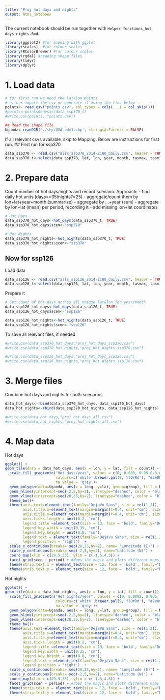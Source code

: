 ```yaml
---
title: "Proj hot days and nights"
output: html_notebook
---
```


The current notebook should be run together with `Helper functions_hot days nights.Rmd`.

```r
library(ggplot2) #for mapping with ggplot
library(scales)  #for colour scales
library(RColorBrewer) #for colour scales
library(rgdal) #reading shape files
library(tidyr)
library(dplyr)
```

# 1. Load data
```r
# for first run we need the lat+lon points
# either import the csv or generate it using the line below
points<- read_csv("points.csv", col_types = cols(...1 = col_skip()))
#points<-pointsGenesis(data_ssp370_t)
#write.csv(points, "points.csv")

## Read the shape file
Uganda<-readOGR('./shp/UGA_adm1.shp', stringsAsFactors = FALSE) 
```

If all relevant csvs available, skip to Mapping. Below are instructions for first run.
## First run for ssp370 
```r
data_ssp370 <- read.csv("alls_ssp370_2014-2100_daily.csv", header = TRUE)
data_ssp370_t<-select(data_ssp370, lat, lon, year, month, tasmax, tasmin, scen, model) #get rid of irrelevant columns
```

# 2. Prepare data

Count number of hot days/nights and record scenario.
Approach: 
- find daily hot units (days>=35/nights?=25)
- aggregate/count them by lon+lat+year+month (summarize)
- aggregate by ...+year (sum)
- aggregate by lon+lat (mean) per period, recording it
- add missing lon+lat coordinates

```r
# Hot Days
data_ssp370_hot_days<-hot_days(data_ssp370_t, TRUE)
data_ssp370_hot_days$scen<-"ssp370"

# Hot Nights
data_ssp370_hot_nights<-hot_nights(data_ssp370_t, TRUE)
data_ssp370_hot_nights$scen<-"ssp370"
```


## Now for ssp126
Load data
```r
data_ssp126 <- read.csv("alls_ssp126_2014-2100_daily.csv", header = TRUE)
data_ssp126_t<-select(data_ssp126, lat, lon, year, month, tasmax, tasmin, scen, model) #get rid of irrelevant columns
```
Prepare it
```r
# Get count of hot days across all unique lat&lon for year/month
data_ssp126_hot_days<-hot_days(data_ssp126_t, TRUE)
data_ssp126_hot_days$scen<-"ssp126"

data_ssp126_hot_nights<-hot_nights(data_ssp126_t, TRUE)
data_ssp126_hot_nights$scen<-"ssp126"
```

To save all relevant files, if needed
```r
#write.csv(data_ssp370_hot_days,"proj_hot_days_ssp370.csv")
#write.csv(data_ssp370_hot_nights,"proj_hot_nights_ssp370.csv")

#write.csv(data_ssp126_hot_days,"proj_hot_days_ssp126.csv")
#write.csv(data_ssp126_hot_nights,"proj_hot_nights_ssp126.csv")
```

# 3. Merge files
Combine hot days and nights for both scenarios
```r
data_hot_days<-rbind(data_ssp370_hot_days, data_ssp126_hot_days)
data_hot_nights<-rbind(data_ssp370_hot_nights, data_ssp126_hot_nights)

#write.csv(data_hot_days,"proj_hot_days_all.csv")
#write.csv(data_hot_nights,"proj_hot_nights_all.csv")
```


# 4. Map data

Hot days
```r
ggplot() +
geom_tile(data = data_hot_days, aes(x = lon, y = lat, fill = count)) +
  scale_fill_gradientn("Hot days/year", values = c(0, 0.003, 0.05,0.3,0.6, 0.8, 0.9, 1),  # values can twist the legend
                       colours=c('white',brewer.pal(9,'YlOrRd'), "#2e004f"),
                       na.value = 'grey')+
  geom_polygon(data=Uganda, aes(x = long, y=lat, group=group), fill = NA, col="black", size = 0.9) +
  geom_hline(yintercept=seq(-2,5,by=2), linetype="dashed", color = "black") + #, width=unit(0.35, "cm")) +
  geom_vline(xintercept=seq(28,35,by=2), linetype="dashed", color = "black") + #, width=unit(0.35, "cm")) +
  theme_bw()+ 
  theme(axis.text=element_text(family="DejaVu Sans", size = rel(1.2)),
        axis.title.x=element_text(margin=margin(t=0.4, unit="cm"), size=13,family="DejaVu Sans"),
        axis.title.y=element_text(margin=margin(r=0.4, unit="cm"), size=13, family="DejaVu Sans"),
        axis.ticks.length = unit(0.2, "cm"),
        legend.title =element_text(size = 13, face = 'bold', family="DejaVu Sans", margin=margin(b=0.4, unit="cm")),
        legend.key.width = unit(0.35, "cm"), 
        legend.key.height = unit(0.8, "cm"),
        legend.text = element_text(family="DejaVu Sans", size = rel(1.2)),
        legend.position = "right")  +
  scale_x_continuous(breaks= seq(28,35,by=2), name= "Longitude (E)") +
  scale_y_continuous(breaks= seq(-2,5,by=2), name="Latitude (N)") +
  coord_map(xlim = c(29.5,35), ylim = c(-1.5,4.5)) +
  facet_grid(scen ~ period) + #does the magic and plots different maps per defined variable
  theme(strip.text.x = element_text(size = 12, face = 'bold', family="DejaVu Sans")) +
  theme(strip.text.y = element_text(size = 12, face = 'bold', family="DejaVu Sans"))
```

Hot nights
```r
ggplot() +
geom_tile(data = data_hot_nights, aes(x = lon, y = lat, fill = count)) +
  scale_fill_gradientn("Hot nights/year", values = c(0, 0.0002, 0.005, 0.03, 0.07, 0.1, 0.4, 0.6, 0.8, 1),  # values can twist the legend
                       colours=c('white',brewer.pal(9,'YlOrRd'), "#2e004f"),
                       na.value = 'grey')+
  geom_polygon(data=Uganda, aes(x = long, y=lat, group=group), fill = NA, col="black", size = 0.9) +
  geom_hline(yintercept=seq(-2,5,by=2), linetype="dashed", color = "black") + #, width=unit(0.35, "cm")) +
  geom_vline(xintercept=seq(28,35,by=2), linetype="dashed", color = "black") + #, width=unit(0.35, "cm")) +
  theme_bw()+ 
  theme(axis.text=element_text(family="DejaVu Sans", size = rel(1.2)),
        axis.title.x=element_text(margin=margin(t=0.4, unit="cm"), size=13,family="DejaVu Sans"),
        axis.title.y=element_text(margin=margin(r=0.4, unit="cm"), size=13, family="DejaVu Sans"),
        axis.ticks.length = unit(0.2, "cm"),
        legend.title =element_text(size = 13, face = 'bold', family="DejaVu Sans", margin=margin(b=0.4, unit="cm")),
        legend.key.width = unit(0.35, "cm"), 
        legend.key.height = unit(0.8, "cm"),
        legend.text = element_text(family="DejaVu Sans", size = rel(1.2)),
        legend.position = "right")  +
  scale_x_continuous(breaks= seq(28,35,by=2), name= "Longitude (E)") +
  scale_y_continuous(breaks= seq(-2,5,by=2), name="Latitude (N)") +
  coord_map(xlim = c(29.5,35), ylim = c(-1.5,4.5)) +
  facet_grid(scen ~ period) + #does the magic and plots different maps per defined variable
  theme(strip.text.x = element_text(size = 12, face = 'bold', family="DejaVu Sans")) +
  theme(strip.text.y = element_text(size = 12, face = 'bold', family="DejaVu Sans"))
```

